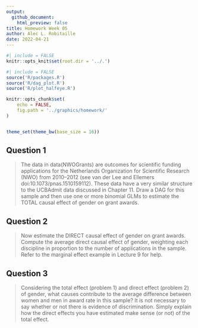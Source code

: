 ```yaml
---
output: 
  github_document:
    html_preview: false
title: Homework Week 05
author: Alec L. Robitaille
date: 2022-04-21
---
```


```r
#| include = FALSE
knitr::opts_knit$set(root.dir = '../.')
```

```r
#| include = FALSE
source('R/packages.R')
source('R/dag_plot.R')
source('R/plot_halfeye.R')

knitr::opts_chunk$set(
	echo = FALSE,
	fig.path = '../graphics/homework/'
)


theme_set(theme_bw(base_size = 16))
```


## Question 1

> The data in data(NWOGrants) are outcomes for scientific funding applications
for the Netherlands Organization for Scientific Research (NWO) from 2010–2012
(see van der Lee and Ellemers doi:10.1073/pnas.1510159112). These data have a
very similar structure to the UCBAdmit data discussed in Chapter 11. Draw a DAG
for this sample and then use one or more binomial GLMs to estimate the TOTAL
causal effect of gender on grant awards.


## Question 2

> Now estimate the DIRECT causal effect of gender on grant awards. Compute the
average direct causal effect of gender, weighting each discipline in proportion
to the number of applications in the sample. Refer to the marginal effect
example in Lecture 9 for help.

## Question 3

> Considering the total effect (problem 1) and direct effect (problem 2) of
gender, what causes contribute to the average difference between women and men
in award rate in this sample? It is not necessary to say whether or not there is
evidence of discrimination. Simply explain how the direct effects you have
estimated make sense (or not) of the total effect.


<!-- 
## Question 4
4-OPTIONAL CHALLENGE. The data in data(UFClefties) are the outcomes
of 205 Ultimate Fighting Championship (UFC) matches (see ?UFClefties for de-
tails). It is widely believed that left-handed fighters (aka “Southpaws”) have an ad-
vantage against right-handed fighters, and left-handed men are indeed over-rep-
resented among fighters (and fencers and tennis players) compared to the general
population. Estimate the average advantage, if any, that a left-handed fighter has
against right-handed fighters. Based upon your estimate, why do you think left-
handers are over-represented among UFC fighters?
-->